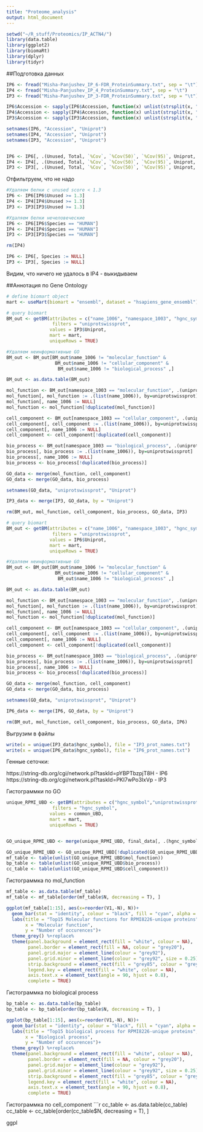 ```yaml
---
title: "Proteome_analysis"
output: html_document
---
```


```r
setwd("~/R_stuff/Proteomics/IP_ACTN4/")
library(data.table)
library(ggplot2)
library(biomaRt)
library(dplyr)
library(tidyr)
```
##Подготовка данных
```r
IP6 <- fread("Misha-Panjushev_IP_6-FDR_ProteinSummary.txt", sep = "\t")
IP4 <- fread("Misha-Panjushev_IP_4_ProteinSummary.txt", sep = "\t")
IP3 <- fread("Misha-Panjushev_IP_3-FDR_ProteinSummary.txt", sep = "\t")

IP6$Accession <- sapply(IP6$Accession, function(x) unlist(strsplit(x, "|", fixed = T))[2])
IP4$Accession <- sapply(IP4$Accession, function(x) unlist(strsplit(x, "|", fixed = T))[2])
IP3$Accession <- sapply(IP3$Accession, function(x) unlist(strsplit(x, "|", fixed = T))[2])

setnames(IP6, "Accession", "Uniprot")
setnames(IP4, "Accession", "Uniprot")
setnames(IP3, "Accession", "Uniprot")


IP6 <- IP6[, .(Unused, Total, `%Cov`, `%Cov(50)`, `%Cov(95)`, Uniprot, Name, Species, `Peptides(95%)`)]
IP4 <- IP4[, .(Unused, Total, `%Cov`, `%Cov(50)`, `%Cov(95)`, Uniprot, Name, Species, `Peptides(95%)`)]
IP3 <- IP3[, .(Unused, Total, `%Cov`, `%Cov(50)`, `%Cov(95)`, Uniprot, Name, Species, `Peptides(95%)`)]
```

Отфильтруем, что не надо
```r
#Удаляем белки с unused score < 1.3
IP6 <- IP6[IP6$Unused >= 1.3]
IP4 <- IP4[IP4$Unused >= 1.3]
IP3 <- IP3[IP3$Unused >= 1.3]

#Удаляем белки нечеловеческие
IP6 <- IP6[IP6$Species == "HUMAN"]
IP4 <- IP4[IP4$Species == "HUMAN"]
IP3 <- IP3[IP3$Species == "HUMAN"]

rm(IP4)

IP6 <- IP6[, Species := NULL]
IP3 <- IP3[, Species := NULL]
```

Видим, что ничего не удалось в IP4 - выкидываем

##Аннотация по Gene Ontology
```r
# define biomart object
mart <- useMart(biomart = "ensembl", dataset = "hsapiens_gene_ensembl")

# query biomart
BM_out <- getBM(attributes = c("name_1006", "namespace_1003", "hgnc_symbol", "uniprotswissprot"),
                 filters = "uniprotswissprot",
                values = IP3$Uniprot, 
                mart = mart,
                uniqueRows = TRUE)

#Удаляем неинформативные GO 
BM_out <- BM_out[BM_out$name_1006 != "molecular_function" &
                  BM_out$name_1006 != "cellular_component" &
                   BM_out$name_1006 != "biological_process" ,]

BM_out <- as.data.table(BM_out)

mol_function <- BM_out[namespace_1003 == "molecular_function", .(uniprotswissprot, hgnc_symbol, name_1006)]
mol_function[, mol_function := .(list(name_1006)), by=uniprotswissprot]
mol_function[, name_1006 := NULL]
mol_function <- mol_function[!duplicated(mol_function)]

cell_component <- BM_out[namespace_1003 == "cellular_component", .(uniprotswissprot, hgnc_symbol, name_1006)]
cell_component[, cell_component := .(list(name_1006)), by=uniprotswissprot]
cell_component[, name_1006 := NULL]
cell_component <- cell_component[!duplicated(cell_component)]

bio_process <- BM_out[namespace_1003 == "biological_process", .(uniprotswissprot, hgnc_symbol, name_1006)]
bio_process[, bio_process := .(list(name_1006)), by=uniprotswissprot]
bio_process[, name_1006 := NULL]
bio_process <- bio_process[!duplicated(bio_process)]

GO_data <- merge(mol_function, cell_component)
GO_data <- merge(GO_data, bio_process)

setnames(GO_data, "uniprotswissprot", "Uniprot")

IP3_data <- merge(IP3, GO_data, by = "Uniprot")

rm(BM_out, mol_function, cell_component, bio_process, GO_data, IP3)
```


```r
# query biomart
BM_out <- getBM(attributes = c("name_1006", "namespace_1003", "hgnc_symbol", "uniprotswissprot"),
                 filters = "uniprotswissprot",
                values = IP6$Uniprot, 
                mart = mart,
                uniqueRows = TRUE)

#Удаляем неинформативные GO 
BM_out <- BM_out[BM_out$name_1006 != "molecular_function" &
                  BM_out$name_1006 != "cellular_component" &
                   BM_out$name_1006 != "biological_process" ,]

BM_out <- as.data.table(BM_out)

mol_function <- BM_out[namespace_1003 == "molecular_function", .(uniprotswissprot, hgnc_symbol, name_1006)]
mol_function[, mol_function := .(list(name_1006)), by=uniprotswissprot]
mol_function[, name_1006 := NULL]
mol_function <- mol_function[!duplicated(mol_function)]

cell_component <- BM_out[namespace_1003 == "cellular_component", .(uniprotswissprot, hgnc_symbol, name_1006)]
cell_component[, cell_component := .(list(name_1006)), by=uniprotswissprot]
cell_component[, name_1006 := NULL]
cell_component <- cell_component[!duplicated(cell_component)]

bio_process <- BM_out[namespace_1003 == "biological_process", .(uniprotswissprot, hgnc_symbol, name_1006)]
bio_process[, bio_process := .(list(name_1006)), by=uniprotswissprot]
bio_process[, name_1006 := NULL]
bio_process <- bio_process[!duplicated(bio_process)]

GO_data <- merge(mol_function, cell_component)
GO_data <- merge(GO_data, bio_process)

setnames(GO_data, "uniprotswissprot", "Uniprot")

IP6_data <- merge(IP6, GO_data, by = "Uniprot")

rm(BM_out, mol_function, cell_component, bio_process, GO_data, IP6)
```

Выгрузим в файлы

```r
write(x = unique(IP3_data$hgnc_symbol), file = "IP3_prot_names.txt")
write(x = unique(IP6_data$hgnc_symbol), file = "IP6_prot_names.txt")
```

Генные сеточки: 

https://string-db.org/cgi/network.pl?taskId=pYBPTbzpjT8H - IP6
https://string-db.org/cgi/network.pl?taskId=PKI7wPo3IxVp - IP3

Гистограммки по GO
```r
unique_RPMI_UBD <- getBM(attributes = c("hgnc_symbol","uniprotswissprot"),
                 filters = "hgnc_symbol",
                values = common_UBD, 
                mart = mart,
                uniqueRows = TRUE)


GO_unique_RPMI_UBD <- merge(unique_RPMI_UBD, final_data[, .(hgnc_symbol, mol_function, bio_process, cell_component)], by = "hgnc_symbol",  all.x = T)

GO_unique_RPMI_UBD <- GO_unique_RPMI_UBD[!duplicated(GO_unique_RPMI_UBD), ]
mf_table <- table(unlist(GO_unique_RPMI_UBD$mol_function))
bp_table <- table(unlist(GO_unique_RPMI_UBD$bio_process))
cc_table <- table(unlist(GO_unique_RPMI_UBD$cell_component))
```

Гистограммка по mol_function
```r
mf_table <- as.data.table(mf_table)
mf_table <- mf_table[order(mf_table$N, decreasing = T), ]

ggplot(mf_table[1:15], aes(x=reorder(V1,-N), N))+
  geom_bar(stat = "identity", colour = "black", fill = "cyan", alpha = "0.6")+
  labs(title = "Top15 Molecular functions for RPMI8226-unique proteins",
       x = "Molecular function", 
       y = "Number of occurences")+
  theme_grey() %+replace% 
  theme(panel.background = element_rect(fill = "white", colour = NA),
        panel.border = element_rect(fill = NA, colour = "grey20"),
        panel.grid.major = element_line(colour = "grey92"), 
        panel.grid.minor = element_line(colour = "grey92", size = 0.25),
        strip.background = element_rect(fill = "grey85", colour = "grey20"),
        legend.key = element_rect(fill = "white", colour = NA),
        axis.text.x = element_text(angle = 90, hjust = 0.8),
        complete = TRUE)
```
  

Гистограммка по biological process 
```r
bp_table <- as.data.table(bp_table)
bp_table <- bp_table[order(bp_table$N, decreasing = T), ]

ggplot(bp_table[1:15], aes(x=reorder(V1,-N), N))+
  geom_bar(stat = "identity", colour = "black", fill = "cyan", alpha = "0.6")+
  labs(title = "Top15 biological process for RPMI8226-unique proteins",
       x = "Biological process", 
       y = "Number of occurences")+
  theme_grey() %+replace% 
  theme(panel.background = element_rect(fill = "white", colour = NA),
        panel.border = element_rect(fill = NA, colour = "grey20"),
        panel.grid.major = element_line(colour = "grey92"), 
        panel.grid.minor = element_line(colour = "grey92", size = 0.25),
        strip.background = element_rect(fill = "grey85", colour = "grey20"),
        legend.key = element_rect(fill = "white", colour = NA),
        axis.text.x = element_text(angle = 90, hjust = 0.8),
        complete = TRUE)
```
  
  
Гистограммка по cell_component
```r
cc_table <- as.data.table(cc_table)
cc_table <- cc_table[order(cc_table$N, decreasing = T), ]

ggpl